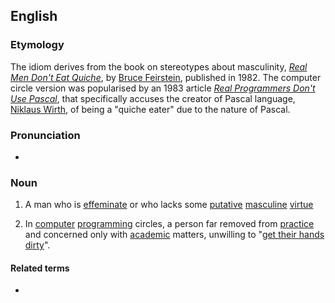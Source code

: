 ==English==

===Etymology===
The idiom derives from the book on stereotypes about masculinity, ''[[w:Real Men Don't Eat Quiche|Real Men Don't Eat Quiche]]'', by [[w:Bruce Feirstein|Bruce Feirstein]], published in 1982. The computer circle version was popularised by an 1983 article ''[[w:Real Programmers Don't Use Pascal|Real Programmers Don't Use Pascal]]'', that specifically accuses the creator of Pascal language, [[w:Niklaus Wirth|Niklaus Wirth]], of being a "quiche eater" due to the nature of Pascal.

===Pronunciation===
* {{audio|en|En-au-quiche-eater.ogg|Audio (AU)}}

===Noun===
{{en-noun|head=[[quiche]]-[[eater]]}}

# {{lb|en|idiomatic}} A man who is [[effeminate]] or who lacks some [[putative]] [[masculine]] [[virtue]]
# {{lb|en|computing|idiomatic|humorous}} In [[computer]] [[programming]] circles, a person far removed from [[practice]] and concerned only with [[academic]] matters, unwilling to "[[get one's hands dirty|get their hands dirty]]".

====Related terms====
* {{l|en|real men don't eat quiche}}